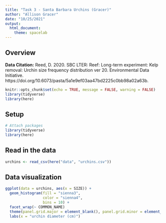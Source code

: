 ```yaml
---
title: "Task 3 - Santa Barbara Urchins (Gracer)"
author: "Allison Gracer"
date: "10/25/2021"
output: 
  html_document: 
    theme: spacelab
---
```


## Overview

**Data Citation:** Reed, D. 2020. SBC LTER: Reef: Long-term experiment: Kelp removal: Urchin size frequency distribution ver 20. Environmental Data Initiative. https://doi.org/10.6073/pasta/5a1e9ef03aa47bd2225c0bb98a02a63b. 

```r
knitr::opts_chunk$set(echo = TRUE, message = FALSE, warning = FALSE)
library(tidyverse)
library(here)
```

## Setup

```r
# Attach packages
library(tidyverse)
library(here)
```

## Read in the data

```r
urchins <- read_csv(here("data", "urchins.csv"))
```

## Data visualization

```r
ggplot(data = urchins, aes(x = SIZE)) +
  geom_histogram(fill = "sienna3",
                 color = "sienna4",
                 bins = 10) +
  facet_wrap(~ COMMON_NAME)
  theme(panel.grid.major = element_blank(), panel.grid.minor = element_blank())
  labs(x = "urchin diameter (cm)")
```

